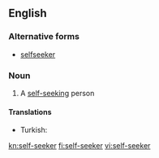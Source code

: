 ==English==

===Alternative forms===
*[[selfseeker]]

===Noun===
{{en-noun|head=[[self]]-[[seeker]]}}

# A [[self-seeking]] person

====Translations====
{{trans-top}}
* Turkish: {{t+|tr|çıkarcı}}
{{trans-mid}}
{{trans-bottom}}

[[kn:self-seeker]]
[[fi:self-seeker]]
[[vi:self-seeker]]